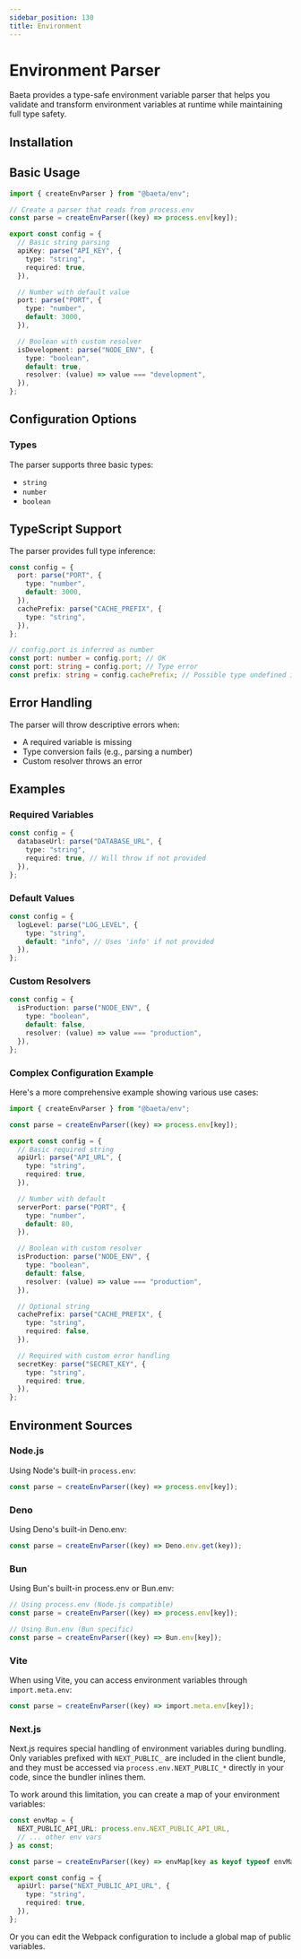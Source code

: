 ```yaml
---
sidebar_position: 130
title: Environment
---
```


# Environment Parser

Baeta provides a type-safe environment variable parser that helps you validate and transform environment variables at runtime while maintaining full type safety.

## Installation


<PackageManagerAdd package="@baeta/env" />

## Basic Usage

```typescript
import { createEnvParser } from "@baeta/env";

// Create a parser that reads from process.env
const parse = createEnvParser((key) => process.env[key]);

export const config = {
  // Basic string parsing
  apiKey: parse("API_KEY", {
    type: "string",
    required: true,
  }),

  // Number with default value
  port: parse("PORT", {
    type: "number",
    default: 3000,
  }),

  // Boolean with custom resolver
  isDevelopment: parse("NODE_ENV", {
    type: "boolean",
    default: true,
    resolver: (value) => value === "development",
  }),
};
```

## Configuration Options

### Types

The parser supports three basic types:

- `string`
- `number`
- `boolean`

## TypeScript Support

The parser provides full type inference:

```typescript
const config = {
  port: parse("PORT", {
    type: "number",
    default: 3000,
  }),
  cachePrefix: parse("CACHE_PREFIX", {
    type: "string",
  }),
};

// config.port is inferred as number
const port: number = config.port; // OK
const port: string = config.port; // Type error
const prefix: string = config.cachePrefix; // Possible type undefined is not assignable to string
```

## Error Handling

The parser will throw descriptive errors when:

- A required variable is missing
- Type conversion fails (e.g., parsing a number)
- Custom resolver throws an error

## Examples

### Required Variables

```typescript
const config = {
  databaseUrl: parse("DATABASE_URL", {
    type: "string",
    required: true, // Will throw if not provided
  }),
};
```

### Default Values

```typescript
const config = {
  logLevel: parse("LOG_LEVEL", {
    type: "string",
    default: "info", // Uses 'info' if not provided
  }),
};
```

### Custom Resolvers

```typescript
const config = {
  isProduction: parse("NODE_ENV", {
    type: "boolean",
    default: false,
    resolver: (value) => value === "production",
  }),
};
```

### Complex Configuration Example

Here's a more comprehensive example showing various use cases:

```typescript
import { createEnvParser } from "@baeta/env";

const parse = createEnvParser((key) => process.env[key]);

export const config = {
  // Basic required string
  apiUrl: parse("API_URL", {
    type: "string",
    required: true,
  }),

  // Number with default
  serverPort: parse("PORT", {
    type: "number",
    default: 80,
  }),

  // Boolean with custom resolver
  isProduction: parse("NODE_ENV", {
    type: "boolean",
    default: false,
    resolver: (value) => value === "production",
  }),

  // Optional string
  cachePrefix: parse("CACHE_PREFIX", {
    type: "string",
    required: false,
  }),

  // Required with custom error handling
  secretKey: parse("SECRET_KEY", {
    type: "string",
    required: true,
  }),
};
```

## Environment Sources

### Node.js

Using Node's built-in `process.env`:

```typescript
const parse = createEnvParser((key) => process.env[key]);
```

### Deno

Using Deno's built-in Deno.env:

```typescript
const parse = createEnvParser((key) => Deno.env.get(key));
```

### Bun

Using Bun's built-in process.env or Bun.env:

```typescript
// Using process.env (Node.js compatible)
const parse = createEnvParser((key) => process.env[key]);

// Using Bun.env (Bun specific)
const parse = createEnvParser((key) => Bun.env[key]);
```

### Vite

When using Vite, you can access environment variables through `import.meta.env`:

```typescript
const parse = createEnvParser((key) => import.meta.env[key]);
```

### Next.js

Next.js requires special handling of environment variables during bundling. Only variables prefixed with `NEXT_PUBLIC_` are included in the client bundle, and they must be accessed via `process.env.NEXT_PUBLIC_*` directly in your code, since the bundler inlines them.

To work around this limitation, you can create a map of your environment variables:

```typescript
const envMap = {
  NEXT_PUBLIC_API_URL: process.env.NEXT_PUBLIC_API_URL,
  // ... other env vars
} as const;

const parse = createEnvParser((key) => envMap[key as keyof typeof envMap]);

export const config = {
  apiUrl: parse("NEXT_PUBLIC_API_URL", {
    type: "string",
    required: true,
  }),
};
```

Or you can edit the Webpack configuration to include a global map of public variables.
